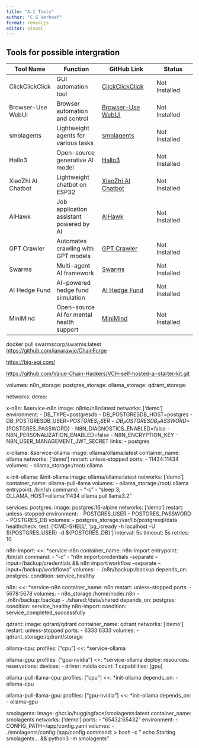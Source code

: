 ```yaml
---
title: "A.I Tools"
author: "C.G Verhoef"
format: revealjs
editor: visual
---
```


## Tools for possible intergration

| Tool Name | Function | GitHub Link | Status |
|----------------|------------------|----------------------|----------------|
| ClickClickClick | GUI automation tool | [ClickClickClick](https://github.com/BandarLabs/clickclickclick) | Not Installed |
| Browser-Use WebUI | Browser automation and control | [Browser-Use WebUI](https://github.com/warmshao/browser-use) | Not Installed |
| smolagents | Lightweight agents for various tasks | [smolagents](https://github.com/huggingface/smolagents) | Not Installed |
| Hallo3 | Open-source generative AI model | [Hallo3](https://github.com/fudan-generative-vlp/hallo3) | Not Installed |
| XiaoZhi AI Chatbot | Lightweight chatbot on ESP32 | [XiaoZhi AI Chatbot](https://github.com/78/xiaozhi-esp32) | Not Installed |
| AIHawk | Job application assistant powered by AI | [AIHawk](https://github.com/feder-cr/Jobs_Applications_Hawk) | Not Installed |
| GPT Crawler | Automates crawling with GPT models | [GPT Crawler](https://github.com/BuilderIO/gpt-crawler) | Not Installed |
| Swarms | Multi-agent AI framework | [Swarms](https://github.com/kyegomez/swarms) | Not Installed |
| AI Hedge Fund | AI-powered hedge fund simulation | [AI Hedge Fund](https://github.com/virattt/ai-hedge-fund) | Not Installed |
| MiniMind | Open-source AI for mental health support | [MiniMind](https://github.com/jingyaogong/minimind) | Not Installed |

docker pull swarmscorp/swarms:latest\
<https://github.com/ianarawjo/ChainForge>

<https://big-agi.com/>

<https://github.com/Value-Chain-Hackers/VCH-self-hosted-ai-starter-kit.git>

volumes: n8n_storage: postgres_storage: ollama_storage: qdrant_storage:

networks: demo:

x-n8n: &service-n8n image: n8nio/n8n:latest networks: \['demo'\] environment: - DB_TYPE=postgresdb - DB_POSTGRESDB_HOST=postgres - DB_POSTGRESDB_USER=${POSTGRES_USER}
    - DB_POSTGRESDB_PASSWORD=${POSTGRES_PASSWORD} - N8N_DIAGNOSTICS_ENABLED=false - N8N_PERSONALIZATION_ENABLED=false - N8N_ENCRYPTION_KEY - N8N_USER_MANAGEMENT_JWT_SECRET links: - postgres

x-ollama: &service-ollama image: ollama/ollama:latest container_name: ollama networks: \['demo'\] restart: unless-stopped ports: - 11434:11434 volumes: - ollama_storage:/root/.ollama

x-init-ollama: &init-ollama image: ollama/ollama:latest networks: \['demo'\] container_name: ollama-pull-llama volumes: - ollama_storage:/root/.ollama entrypoint: /bin/sh command: - "-c" - "sleep 3; OLLAMA_HOST=ollama:11434 ollama pull llama3.2"

services: postgres: image: postgres:16-alpine networks: \['demo'\] restart: unless-stopped environment: - POSTGRES_USER - POSTGRES_PASSWORD - POSTGRES_DB volumes: - postgres_storage:/var/lib/postgresql/data healthcheck: test: \['CMD-SHELL', 'pg_isready -h localhost -U \${POSTGRES_USER} -d \${POSTGRES_DB}'\] interval: 5s timeout: 5s retries: 10

n8n-import: \<\<: \*service-n8n container_name: n8n-import entrypoint: /bin/sh command: - "-c" - "n8n import:credentials --separate --input=/backup/credentials && n8n import:workflow --separate --input=/backup/workflows" volumes: - ./n8n/backup:/backup depends_on: postgres: condition: service_healthy

n8n: \<\<: \*service-n8n container_name: n8n restart: unless-stopped ports: - 5678:5678 volumes: - n8n_storage:/home/node/.n8n - ./n8n/backup:/backup - ./shared:/data/shared depends_on: postgres: condition: service_healthy n8n-import: condition: service_completed_successfully

qdrant: image: qdrant/qdrant container_name: qdrant networks: \['demo'\] restart: unless-stopped ports: - 6333:6333 volumes: - qdrant_storage:/qdrant/storage

ollama-cpu: profiles: \["cpu"\] \<\<: \*service-ollama

ollama-gpu: profiles: \["gpu-nvidia"\] \<\<: \*service-ollama deploy: resources: reservations: devices: - driver: nvidia count: 1 capabilities: \[gpu\]

ollama-pull-llama-cpu: profiles: \["cpu"\] \<\<: \*init-ollama depends_on: - ollama-cpu

ollama-pull-llama-gpu: profiles: \["gpu-nvidia"\] \<\<: \*init-ollama depends_on: - ollama-gpu

smolagents: image: ghcr.io/huggingface/smolagents:latest container_name: smolagents networks: \['demo'\] ports: - "65432:65432" environment: - CONFIG_PATH=/app/config.yaml volumes: - ./smolagents/config:/app/config command: \> bash -c " echo Starting smolagents... && python3 -m smolagents"
